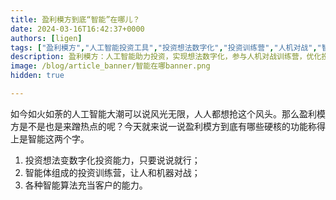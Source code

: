 ```yaml
---
title: 盈利模方到底“智能”在哪儿？
date: 2024-03-16T16:42:37+0000
authors: [ligen]
tags: ["盈利模方","人工智能投资工具","投资想法数字化","投资训练营","人机对战","智能算法优化投资"]
description: 盈利模方：人工智能助力投资，实现想法数字化，参与人机对战训练营，优化投资能力。
image: /blog/article_banner/智能在哪banner.png
hidden: true

---
```


如今如火如荼的人工智能大潮可以说风光无限，人人都想抢这个风头。那么盈利模方是不是也是来蹭热点的呢？今天就来说一说盈利模方到底有哪些硬核的功能称得上是智能这两个字。

1. 投资想法变数字化投资能力，只要说说就行；
2. 智能体组成的投资训练营，让人和机器对战；
3. 各种智能算法充当客户的能力。